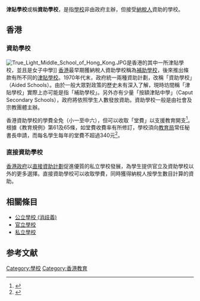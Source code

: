 {{地域中心|area=[[香港|香港]]}}
'''津貼學校'''或稱'''資助學校'''，是指[[學校|學校]]非由政府主辦，但接受[[納稅人|納稅人]]資助的學校。

==香港==
{{see also|香港教育}}

===資助學校===
[[File:True_Light_Middle_School_of_Hong_Kong.JPG|right]]是香港的其中一所津貼學校，並且是女子中學]]
[[香港|香港]]最早期獲納稅人資助學校稱為[[香港補助學校議會|補助學校]]，後來推出條款有所不同的[[香港津貼中學議會|津貼學校]]。1970年代末，政府統一兩種資助計劃，改稱「資助學校」（Aided Schools）。由於一般大眾對政策的歷史未有深入了解，現時坊間稱「津貼學校」實際上亦可能是指「補助學校」。另外亦有少量「按額津貼中學」（Caput Secondary Schools），政府將依照學生人數發放資助。資助學校一般是由社會及宗教團體主辦。

香港資助學校的學費全免（小一至中六），但可以收取「堂費」以支援教育開支<ref>{{Cite web |url=http://www.edb.gov.hk/index.aspx?nodeID=2482&langno=2 |title=香港教育局 - 資助學校 |access-date=2010-03-18 |archive-url=https://web.archive.org/web/20080713064511/http://www.edb.gov.hk/index.aspx?nodeID=2482&langno=2 |archive-date=2008-07-13 |dead-url=yes }}</ref>。根據《教育規例》第61及65條，如堂費收費率有所修訂，學校須向[[教育局_(香港)|教育局]]常任秘書長申請，而每名學生每年的堂費不超過340元<ref>{{Cite web |url=https://www.edb.gov.hk/attachment/tc/student-parents/sch-info/fees-charges-in-sch/aided-sch/tongfai-homepage-c.pdf |title=香港教育局 - 收取堂費指引 |access-date=2019-03-10 |archive-date=2019-10-19 |archive-url=https://web.archive.org/web/20191019160246/https://www.edb.gov.hk/attachment/tc/student-parents/sch-info/fees-charges-in-sch/aided-sch/tongfai-homepage-c.pdf |dead-url=no }}</ref>。

===直接資助學校===
{{main|直接資助計劃}}
[[香港政府|香港政府]]以[[直接資助計劃|直接資助計劃]]促進優質的私立學校發展，為學生提供官立及資助學校以外的更多選擇。直接資助學校可以收取學費，同時獲得納稅人按學生數目計算的資助。

==相關條目==
* [[公立學校_(消歧義)|公立學校 (消歧義)]]
* [[官立學校|官立學校]]
* [[私立學校|私立學校]]

==参考文献==
<div class="references-small">
<references />
</div>
[[Category:學校|Category:學校]]
[[Category:香港教育|Category:香港教育]]